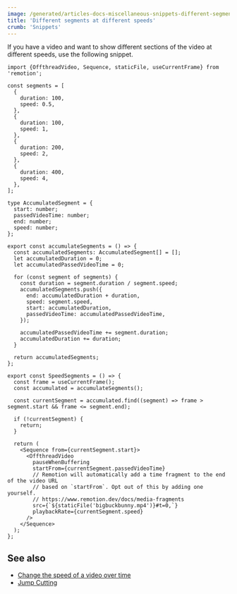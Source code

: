 ```yaml
---
image: /generated/articles-docs-miscellaneous-snippets-different-segments-at-different-speeds.png
title: 'Different segments at different speeds'
crumb: 'Snippets'
---
```


If you have a video and want to show different sections of the video at different speeds, use the following snippet.

```tsx twoslash title="SegmentSpeeds.tsx"
import {OffthreadVideo, Sequence, staticFile, useCurrentFrame} from 'remotion';

const segments = [
  {
    duration: 100,
    speed: 0.5,
  },
  {
    duration: 100,
    speed: 1,
  },
  {
    duration: 200,
    speed: 2,
  },
  {
    duration: 400,
    speed: 4,
  },
];

type AccumulatedSegment = {
  start: number;
  passedVideoTime: number;
  end: number;
  speed: number;
};

export const accumulateSegments = () => {
  const accumulatedSegments: AccumulatedSegment[] = [];
  let accumulatedDuration = 0;
  let accumulatedPassedVideoTime = 0;

  for (const segment of segments) {
    const duration = segment.duration / segment.speed;
    accumulatedSegments.push({
      end: accumulatedDuration + duration,
      speed: segment.speed,
      start: accumulatedDuration,
      passedVideoTime: accumulatedPassedVideoTime,
    });

    accumulatedPassedVideoTime += segment.duration;
    accumulatedDuration += duration;
  }

  return accumulatedSegments;
};

export const SpeedSegments = () => {
  const frame = useCurrentFrame();
  const accumulated = accumulateSegments();

  const currentSegment = accumulated.find((segment) => frame > segment.start && frame <= segment.end);

  if (!currentSegment) {
    return;
  }

  return (
    <Sequence from={currentSegment.start}>
      <OffthreadVideo
        pauseWhenBuffering
        startFrom={currentSegment.passedVideoTime}
        // Remotion will automatically add a time fragment to the end of the video URL
        // based on `startFrom`. Opt out of this by adding one yourself.
        // https://www.remotion.dev/docs/media-fragments
        src={`${staticFile('bigbuckbunny.mp4')}#t=0,`}
        playbackRate={currentSegment.speed}
      />
    </Sequence>
  );
};
```

## See also

- [Change the speed of a video over time](/docs/miscellaneous/snippets/accelerated-video)
- [Jump Cutting](/docs/miscellaneous/snippets/jumpcuts)
